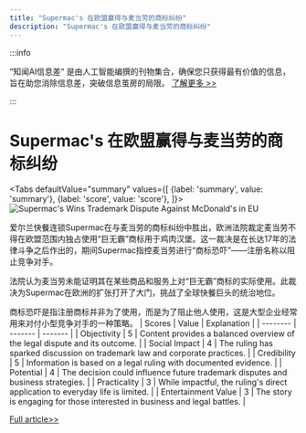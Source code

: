 ```yaml
---
title: "Supermac's 在欧盟赢得与麦当劳的商标纠纷"
description: "Supermac's 在欧盟赢得与麦当劳的商标纠纷"
---
```



:::info

“知闻AI信息差“ 是由人工智能编撰的刊物集合，确保您只获得最有价值的信息，旨在助您消除信息差，突破信息茧房的局限。  [了解更多 >>](/)

:::

# Supermac's 在欧盟赢得与麦当劳的商标纠纷


<Tabs
	defaultValue="summary"
	values={[
	{label: 'summary', value: 'summary'},
	{label: 'score', value: 'score'},
]}>
<TabItem value="summary">
<img
  src="https://image.informedainews.com/2024/06/Foo-1yJ-1717639086-0.jpg"
  alt="Supermac's Wins Trademark Dispute Against McDonald's in EU"
/>



爱尔兰快餐连锁Supermac在与麦当劳的商标纠纷中胜出，欧洲法院裁定麦当劳不得在欧盟范围内独占使用“巨无霸”商标用于鸡肉汉堡。这一裁决是在长达17年的法律斗争之后作出的，期间Supermac指控麦当劳进行“商标恐吓”——注册名称以阻止竞争对手。

法院认为麦当劳未能证明其在某些商品和服务上对“巨无霸”商标的实际使用。此裁决为Supermac在欧洲的扩张打开了大门，挑战了全球快餐巨头的统治地位。

商标恐吓是指注册商标并非为了使用，而是为了阻止他人使用，这是大型企业经常用来对付小型竞争对手的一种策略。
</TabItem>
<TabItem value="score">
	| Scores     | Value   | Explanation |
	| -------- | ------- | ------- |
	| Objectivity  | 5    | Content provides a balanced overview of the legal dispute and its outcome.    |
	| Social Impact | 4     | The ruling has sparked discussion on trademark law and corporate practices.    |
	| Credibility    | 5    | Information is based on a legal ruling with documented evidence.    |
	| Potential    | 4    | The decision could influence future trademark disputes and business strategies.    |
	| Practicality    | 3    | While impactful, the ruling's direct application to everyday life is limited.    |
	| Entertainment Value    | 3    | The story is engaging for those interested in business and legal battles.    |
</TabItem>
</Tabs>

[Full article>>](https://www.theguardian.com/business/article/2024/jun/05/big-mac-supermacs-mcdonalds-loses-eu-trademark-fight)
